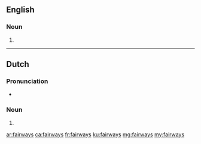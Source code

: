 ==English==

===Noun===
{{head|en|noun plural form}}

# {{plural of|fairway|lang=en}}

----

==Dutch==

===Pronunciation===
* {{audio|Nl-fairways.ogg|Audio}}

===Noun===
{{head|nl|noun plural form}}

# {{nl-noun form of|pl|fairway}}

[[ar:fairways]]
[[ca:fairways]]
[[fr:fairways]]
[[ku:fairways]]
[[mg:fairways]]
[[my:fairways]]